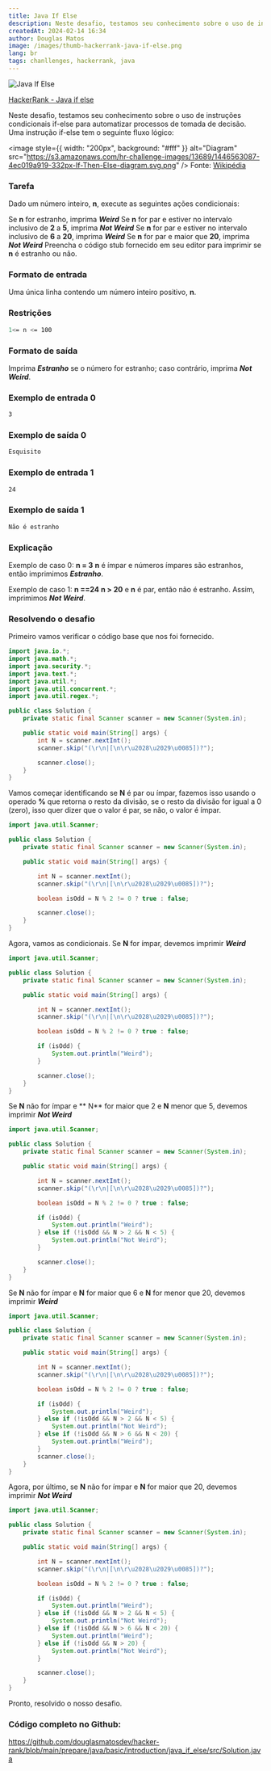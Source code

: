 ```yaml
---
title: Java If Else
description: Neste desafio, testamos seu conhecimento sobre o uso de instruções condicionais if-else para automatizar processos de tomada de decisão.
createdAt: 2024-02-14 16:34
author: Douglas Matos
image: /images/thumb-hackerrank-java-if-else.png
lang: br
tags: chanllenges, hackerrank, java
---
```

![Java If Else](/images/thumb-hackerrank-java-if-else.png)

[HackerRank - Java if else](https://www.hackerrank.com/challenges/java-if-else)

Neste desafio, testamos seu conhecimento sobre o uso de instruções condicionais if-else para automatizar processos de tomada de decisão. Uma instrução if-else tem o seguinte fluxo lógico:

<image
    style={{
        width: "200px",
        background: "#fff"
    }}
    alt="Diagram"
    src="https://s3.amazonaws.com/hr-challenge-images/13689/1446563087-4ec019a919-332px-If-Then-Else-diagram.svg.png"
/>
Fonte: [Wikipédia](https://en.wikipedia.org/wiki/Conditional_%28computer_programming%29)

### Tarefa

Dado um número inteiro, **n**, execute as seguintes ações condicionais:

Se **n** for estranho, imprima ***Weird***
Se **n** for par e estiver no intervalo inclusivo de **2** a **5**, imprima ***Not Weird***
Se **n** for par e estiver no intervalo inclusivo de **6** a **20**, imprima ***Weird***
Se **n** for par e maior que **20**, imprima ***Not Weird***
Preencha o código stub fornecido em seu editor para imprimir se **n** é estranho ou não.

### Formato de entrada

Uma única linha contendo um número inteiro positivo, **n**.

### Restrições

```bash 
1<= n <= 100
```

### Formato de saída

Imprima ***Estranho*** se o número for estranho; caso contrário, imprima ***Not Weird***.

### Exemplo de entrada 0

```bash
3
```

### Exemplo de saída 0

```bash
Esquisito
```

### Exemplo de entrada 1

```bash
24
```

### Exemplo de saída 1

```bash
Não é estranho
```

### Explicação

Exemplo de caso 0: **n = 3**
**n** é ímpar e números ímpares são estranhos, então imprimimos ***Estranho***.

Exemplo de caso 1: **n ==24**
**n > 20** e **n** é par, então não é estranho. Assim, imprimimos ***Not Weird***.

### Resolvendo o desafio

Primeiro vamos verificar o código base que nos foi fornecido.

```Java
import java.io.*;
import java.math.*;
import java.security.*;
import java.text.*;
import java.util.*;
import java.util.concurrent.*;
import java.util.regex.*;

public class Solution {
    private static final Scanner scanner = new Scanner(System.in);

    public static void main(String[] args) {
        int N = scanner.nextInt();
        scanner.skip("(\r\n|[\n\r\u2028\u2029\u0085])?");

        scanner.close();
    }
}

```
Vamos começar identificando se **N** é par ou ímpar, fazemos isso usando o operado **%** que retorna o resto da divisão, se o resto da divisão for igual a 0 (zero), isso quer dizer que o valor é par, se não, o valor é ímpar.

```Java
import java.util.Scanner;

public class Solution {
    private static final Scanner scanner = new Scanner(System.in);

    public static void main(String[] args) {

        int N = scanner.nextInt();
        scanner.skip("(\r\n|[\n\r\u2028\u2029\u0085])?");

        boolean isOdd = N % 2 != 0 ? true : false;

        scanner.close();
    }
}
```

Agora, vamos as condicionais. Se **N** for ímpar, devemos imprimir ***Weird***

```Java
import java.util.Scanner;

public class Solution {
    private static final Scanner scanner = new Scanner(System.in);

    public static void main(String[] args) {

        int N = scanner.nextInt();
        scanner.skip("(\r\n|[\n\r\u2028\u2029\u0085])?");

        boolean isOdd = N % 2 != 0 ? true : false;

        if (isOdd) {
            System.out.println("Weird");
        }

        scanner.close();
    }
}
```

Se **N** não for ímpar e ** N** for maior que 2 e **N** menor que 5, devemos imprimir ***Not Weird***


```Java
import java.util.Scanner;

public class Solution {
    private static final Scanner scanner = new Scanner(System.in);

    public static void main(String[] args) {

        int N = scanner.nextInt();
        scanner.skip("(\r\n|[\n\r\u2028\u2029\u0085])?");

        boolean isOdd = N % 2 != 0 ? true : false;

        if (isOdd) {
            System.out.println("Weird");
        } else if (!isOdd && N > 2 && N < 5) {
            System.out.println("Not Weird");
        }

        scanner.close();
    }
}
```

Se **N** não for ímpar e **N** for maior que 6 e **N** for menor que 20, devemos imprimir ***Weird***

```Java
import java.util.Scanner;

public class Solution {
    private static final Scanner scanner = new Scanner(System.in);

    public static void main(String[] args) {

        int N = scanner.nextInt();
        scanner.skip("(\r\n|[\n\r\u2028\u2029\u0085])?");

        boolean isOdd = N % 2 != 0 ? true : false;

        if (isOdd) {
            System.out.println("Weird");
        } else if (!isOdd && N > 2 && N < 5) {
            System.out.println("Not Weird");
        } else if (!isOdd && N > 6 && N < 20) {
            System.out.println("Weird");
        }
        scanner.close();
    }
}
```

Agora, por último, se **N** não for ímpar e **N** for maior que 20, devemos imprimir ***Not Weird***

```Java
import java.util.Scanner;

public class Solution {
    private static final Scanner scanner = new Scanner(System.in);

    public static void main(String[] args) {

        int N = scanner.nextInt();
        scanner.skip("(\r\n|[\n\r\u2028\u2029\u0085])?");

        boolean isOdd = N % 2 != 0 ? true : false;

        if (isOdd) {
            System.out.println("Weird");
        } else if (!isOdd && N > 2 && N < 5) {
            System.out.println("Not Weird");
        } else if (!isOdd && N > 6 && N < 20) {
            System.out.println("Weird");
        } else if (!isOdd && N > 20) {
            System.out.println("Not Weird");
        }

        scanner.close();
    }
}
```

Pronto, resolvido o nosso desafio.

### Código completo no Github:

https://github.com/douglasmatosdev/hacker-rank/blob/main/prepare/java/basic/introduction/java_if_else/src/Solution.java